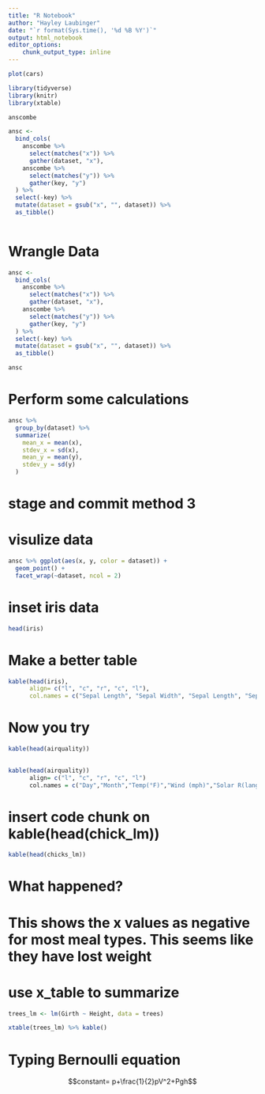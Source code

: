 ```yaml
---
title: "R Notebook"
author: "Hayley Laubinger"
date: "`r format(Sys.time(), '%d %B %Y')`"
output: html_notebook
editor_options: 
    chunk_output_type: inline
---
```


```r
plot(cars)
```


```r
library(tidyverse)
library(knitr)
library(xtable)
```



```r
anscombe
```
```r
ansc <-
  bind_cols(
    anscombe %>%
      select(matches("x")) %>%
      gather(dataset, "x"),
    anscombe %>%
      select(matches("y")) %>%
      gather(key, "y")
  ) %>%
  select(-key) %>%
  mutate(dataset = gsub("x", "", dataset)) %>%
  as_tibble()
    
```

# Wrangle Data
```r
ansc <-
  bind_cols(
    anscombe %>% 
      select(matches("x")) %>% 
      gather(dataset, "x"),
    anscombe %>% 
      select(matches("y")) %>% 
      gather(key, "y")
  ) %>%
  select(-key) %>% 
  mutate(dataset = gsub("x", "", dataset)) %>%  
  as_tibble()

```
```r
ansc
```
# Perform some calculations
```r
ansc %>%
  group_by(dataset) %>%
  summarize(
    mean_x = mean(x),
    stdev_x = sd(x),
    mean_y = mean(y),
    stdev_y = sd(y)
  )
```
# stage and commit method 3

# visulize data
```r
ansc %>% ggplot(aes(x, y, color = dataset)) + 
  geom_point() +
  facet_wrap(~dataset, ncol = 2)

```
# inset iris data
```r
head(iris)
```
# Make a better table
```r
kable(head(iris), 
      align= c("l", "c", "r", "c", "l"),
      col.names = c("Sepal Length", "Sepal Width", "Sepal Length", "Sepal Width", "Species"))
```
# Now you try
```r
kable(head(airquality)) 
      
```
```r
kable(head(airquality))
      align= c("l", "c", "r", "c", "l")
      col.names = c("Day","Month","Temp(°F)","Wind (mph)","Solar R(lang)","Ozone (ppb)")
```
# insert code chunk on kable(head(chick_lm))
```r
kable(head(chicks_lm))
```
# What happened?
# This shows the x values as negative for most meal types. This seems like they have lost weight
# use x_table to summarize
```r
trees_lm <- lm(Girth ~ Height, data = trees)

xtable(trees_lm) %>% kable()
```
# Typing Bernoulli equation
$$constant= p+\frac{1}{2}pV^2+Pgh$$
